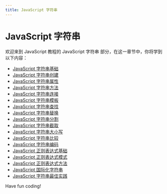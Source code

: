 ```yaml
---
title: JavaScript 字符串
---
```


# JavaScript 字符串

欢迎来到 JavaScript 教程的 JavaScript 字符串 部分，在这一章节中，你将学到以下内容：

- [JavaScript 字符串基础](./0-javascript-string-basics.mdx)
- [JavaScript 字符串创建](./1-javascript-string-creation.mdx)
- [JavaScript 字符串属性](./2-javascript-string-properties.mdx)
- [JavaScript 字符串方法](./3-javascript-string-method.mdx)
- [JavaScript 字符串连接](./4-javascript-string-connection.mdx)
- [JavaScript 字符串模板](./5-javascript-string-template.mdx)
- [JavaScript 字符串查找](./6-javascript-string-lookup.mdx)
- [JavaScript 字符串替换](./7-javascript-string-replacement.mdx)
- [JavaScript 字符串分割](./8-javascript-string-splitting.mdx)
- [JavaScript 字符串截取](./9-javascript-string-truncation.mdx)
- [JavaScript 字符串大小写](./10-javascript-string-case.mdx)
- [JavaScript 字符串比较](./11-javascript-string-comparison.mdx)
- [JavaScript 字符串编码](./12-javascript-string-encoding.mdx)
- [JavaScript 正则表达式基础](./13-javascript-regular-expression-basics.mdx)
- [JavaScript 正则表达式模式](./14-javascript-regular-expression-mode.mdx)
- [JavaScript 正则表达式方法](./15-javascript-regular-expression-method.mdx)
- [JavaScript 国际化字符串](./16-javascript-internationalization-string.mdx)
- [JavaScript 字符串最佳实践](./17-javascript-string-best-practices.mdx)

Have fun coding!